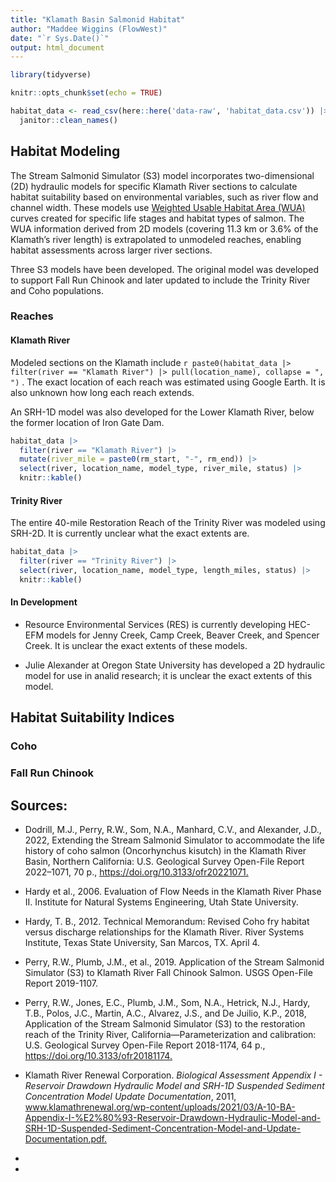 ```yaml
---
title: "Klamath Basin Salmonid Habitat"
author: "Maddee Wiggins (FlowWest)"
date: "`r Sys.Date()`"
output: html_document
---
```


```r
library(tidyverse)

knitr::opts_chunk$set(echo = TRUE)
```

```r

habitat_data <- read_csv(here::here('data-raw', 'habitat_data.csv')) |> 
  janitor::clean_names() 

```

## Habitat Modeling

The Stream Salmonid Simulator (S3) model incorporates two-dimensional (2D) hydraulic models for specific Klamath River sections to calculate habitat suitability based on environmental variables, such as river flow and channel width. These models use [Weighted Usable Habitat Area (WUA)](https://pubs.usgs.gov/of/2019/1107/ofr20191107_a1.pdf) curves created for specific life stages and habitat types of salmon. The WUA information derived from 2D models (covering 11.3 km or 3.6% of the Klamath's river length) is extrapolated to unmodeled reaches, enabling habitat assessments across larger river sections.

Three S3 models have been developed. The original model was developed to support Fall Run Chinook and later updated to include the Trinity River and Coho populations.

### Reaches

#### Klamath River

Modeled sections on the Klamath include `r paste0(habitat_data |> filter(river == "Klamath River") |> pull(location_name), collapse = ", ")` . The exact location of each reach was estimated using Google Earth. It is also unknown how long each reach extends.

An SRH-1D model was also developed for the Lower Klamath River, below the former location of Iron Gate Dam.

```r
habitat_data |> 
  filter(river == "Klamath River") |> 
  mutate(river_mile = paste0(rm_start, "-", rm_end)) |> 
  select(river, location_name, model_type, river_mile, status) |> 
  knitr::kable()
```

#### Trinity River

The entire 40-mile Restoration Reach of the Trinity River was modeled using SRH-2D. It is currently unclear what the exact extents are.

```r
habitat_data |> 
  filter(river == "Trinity River") |> 
  select(river, location_name, model_type, length_miles, status) |> 
  knitr::kable()

```

#### In Development 

-   Resource Environmental Services (RES) is currently developing HEC-EFM models for Jenny Creek, Camp Creek, Beaver Creek, and Spencer Creek. It is unclear the exact extents of these models.

-   Julie Alexander at Oregon State University has developed a 2D hydraulic model for use in analid research; it is unclear the exact extents of this model.

## Habitat Suitability Indices

### Coho

### Fall Run Chinook 

## Sources:

-   Dodrill, M.J., Perry, R.W., Som, N.A., Manhard, C.V., and Alexander, J.D., 2022, Extending the Stream Salmonid Simulator to accommodate the life history of coho salmon (Oncorhynchus kisutch) in the Klamath River Basin, Northern California: U.S. Geological Survey Open-File Report 2022–1071, 70 p., <https://doi.org/10.3133/ofr20221071.>

-   Hardy et al., 2006. Evaluation of Flow Needs in the Klamath River Phase II. Institute for Natural Systems Engineering, Utah State University.

-   Hardy, T. B., 2012. Technical Memorandum: Revised Coho fry habitat versus discharge relationships for the Klamath River*.* River Systems Institute, Texas State University, San Marcos, TX. April 4.

-   Perry, R.W., Plumb, J.M., et al., 2019. Application of the Stream Salmonid Simulator (S3) to Klamath River Fall Chinook Salmon. USGS Open-File Report 2019-1107.

-   Perry, R.W., Jones, E.C., Plumb, J.M., Som, N.A., Hetrick, N.J., Hardy, T.B., Polos, J.C., Martin, A.C., Alvarez, J.S., and De Juilio, K.P., 2018, Application of the Stream Salmonid Simulator (S3) to the restoration reach of the Trinity River, California—Parameterization and calibration: U.S. Geological Survey Open-File Report 2018-1174, 64 p., <https://doi.org/10.3133/ofr20181174.>

-   Klamath River Renewal Corporation. *Biological Assessment Appendix I - Reservoir Drawdown Hydraulic Model and SRH-1D Suspended Sediment Concentration Model Update Documentation*, 2011, [www.klamathrenewal.org/wp-content/uploads/2021/03/A-10-BA-Appendix-I-%E2%80%93-Reservoir-Drawdown-Hydraulic-Model-and-SRH-1D-Suspended-Sediment-Concentration-Model-and-Update-Documentation.pdf.](www.klamathrenewal.org/wp-content/uploads/2021/03/A-10-BA-Appendix-I-%E2%80%93-Reservoir-Drawdown-Hydraulic-Model-and-SRH-1D-Suspended-Sediment-Concentration-Model-and-Update-Documentation.pdf.)

-   

-   
